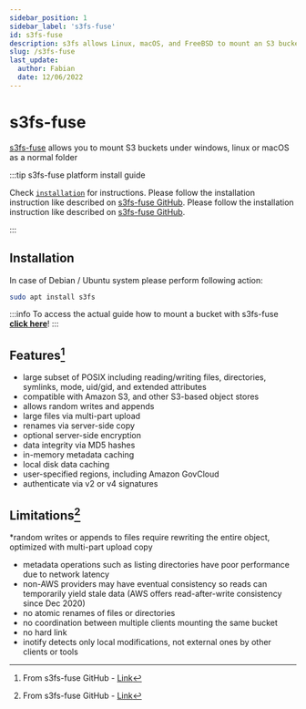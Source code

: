 ```yaml
---
sidebar_position: 1
sidebar_label: 's3fs-fuse'
id: s3fs-fuse
description: s3fs allows Linux, macOS, and FreeBSD to mount an S3 bucket via FUSE. s3fs preserves the native object format for files, allowing use of other tools like AWS CLI.
slug: /s3fs-fuse
last_update:
  author: Fabian
  date: 12/06/2022
---
```


# s3fs-fuse

[s3fs-fuse](https://github.com/s3fs-fuse/s3fs-fuse) allows you to mount S3 buckets under windows, linux or macOS as a normal folder 


:::tip s3fs-fuse platform install guide

<Tabs>
  <TabItem value="linux" label="Linux">Check <a href="#Installation"><code>installation</code></a> for instructions.</TabItem>
  <TabItem value="macos" label="MacOS">Please follow the installation instruction like described on <a href="https://github.com/s3fs-fuse/s3fs-fuse">s3fs-fuse GitHub</a>.</TabItem>
  <TabItem value="windows" label="Windows">Please follow the installation instruction like described on <a href="https://github.com/s3fs-fuse/s3fs-fuse">s3fs-fuse GitHub</a>.</TabItem>
</Tabs>

:::

## Installation
In case of Debian / Ubuntu system please perform following action:

```bash
sudo apt install s3fs
```

:::info
To access the actual guide how to mount a bucket with s3fs-fuse [**click here**](./mount-s3-storage)!
:::

## Features[^1]

* large subset of POSIX including reading/writing files, directories, symlinks, mode, uid/gid, and extended attributes
* compatible with Amazon S3, and other S3-based object stores
* allows random writes and appends
* large files via multi-part upload
* renames via server-side copy
* optional server-side encryption
* data integrity via MD5 hashes
* in-memory metadata caching
* local disk data caching
* user-specified regions, including Amazon GovCloud
* authenticate via v2 or v4 signatures


## Limitations[^1]

*random writes or appends to files require rewriting the entire object, optimized with multi-part upload copy
* metadata operations such as listing directories have poor performance due to network latency
* non-AWS providers may have eventual consistency so reads can temporarily yield stale data (AWS offers read-after-write consistency since Dec 2020)
* no atomic renames of files or directories
* no coordination between multiple clients mounting the same bucket
* no hard link
* inotify detects only local modifications, not external ones by other clients or tools

[^1]: From s3fs-fuse GitHub - [Link](https://github.com/s3fs-fuse/s3fs-fuse#limitations)
